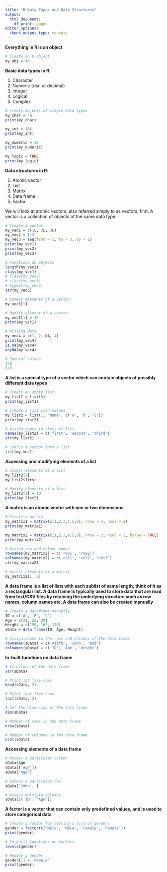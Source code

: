 ---
title: "R Data Types and Data Structures"
output:
  html_document:
    df_print: paged
editor_options:
  chunk_output_type: console
---

**Everything in R is an object**

```{r}
# Create an R object
my_obj = 48
```

**Basic data types in R**:

1.  Character
2.  Numeric (real or decimal)
3.  Integer
4.  Logical
5.  Complex

```{r}
# Create objects of simple data types
my_char = 'a'
print(my_char)

my_int = 10L
print(my_int)

my_numeric = 10
print(my_numeric)

my_logic = TRUE
print(my_logic)
```

**Data structures in R**:

1.  Atomic vector
2.  List
3.  Matrix
4.  Data frame
5.  Factor

We will look at atomic vectors, also referred simply to as vectors, first. A vector is a collection of objects of the same data type.

```{r}
# Create a vector
my_vec1 = c(1L, 2L, 3L)
my_vec2 = 1:3
my_vec3 = seq(from = 1, to = 3, by = 1)
print(my_vec1)
print(my_vec2)
print(my_vec3)

# Functions on objects
length(my_vec1)
class(my_vec1)
# class(my_vec2)
# class(my_vec3)
# typeof(my_vec3)
str(my_vec3)

# Access elements of a vector
my_vec1[1]

# Modify element of a vector
my_vec1[1] = 10
print(my_vec1)

# Missing data
my_vec4 = c(1, 2, NA, 4)
print(my_vec4)
is.na(my_vec4)
anyNA(my_vec4)

# Special values
1/0
0/0
```

**A list is a special type of a vector which can contain objects of possibly different data types**

```{r}
# Create an empty list
my_list1 = list(5)
print(my_list1)

# Create a list with values
my_list2 = list(1, 'Name', c('a', 'b', 'c'))
print(my_list2)

# Assign names to slots of list
names(my_list2) = c('first', 'second', 'third')
str(my_list2)

# Coerce a vector into a list
list(my_vec1)
```

**Accessing and modifying elements of a list**

```{r}
# Access elements of a list
my_list2[1]
my_list2$first

# Modify elements of a list
my_list2[1] = 10
print(my_list2)
```

**A matrix is an atomic vector with one or two dimensions**

```{r}
# Create a matrix
my_matrix1 = matrix(c(1,2,3,4,5,6), nrow = 3, ncol = 2)
print(my_matrix1)

my_matrix2 = matrix(c(1,2,3,4,5,6), nrow = 2, ncol = 3, byrow = TRUE)
print(my_matrix2)

# Assign row and column names
rownames(my_matrix2) = c('row1', 'row2')
colnames(my_matrix2) = c('col1', 'col2', 'col3')
str(my_matrix2)

# Access elements of a matrix
my_matrix2[1, 2]
```

**A data frame is a list of lists with each sublist of same length; think of it as a rectangular list. A data frame is typically used to store data that are read from text/CSV files by retaining the underlying structure such as row names, column names etc. A data frame can also be created manually**

```{r}
# Create a dataframe manually
ID = c('A', 'B', 'C')
Age = c(21, 22, 20)
Height = c(150, 160, 170)
sData = data.frame(ID, Age, Height)

# Assign names to the rows and columns of the data frame
rownames(sData) = c('Ajith', 'John', 'Bob')
colnames(sData) = c('ID', 'Age', 'Height')
```

**In-built functions on data frame**

```{r}
# Structure of the data frame
str(sData) 

# Print 1st five rows
head(sData, 2)

# Print last five rows
tail(sData, 2)

# Get the dimension of the data frame
dim(sData)

# Number of rows in the data frame
nrow(sData)

# Number of columns in the data frame
ncol(sData)
```

**Accessing elements of a data frame**

```{r}
# Access a particular column
sData$Age
sData[['Age']]
sData['Age']

# Access a particular row
sData['John', ]

# Access multiple columns
sData[c('ID', 'Age')]
```

**A factor is a vector that can contain only predefined values, and is used to store categorical data**

```{r}
# Create a factor for storing a list of genders
gender = factor(c('Male', 'Male', 'Female', 'Female'))
print(gender)

# In-built functions on factors
levels(gender)

# Modify a gender
gender[1] = 'Female'
print(gender)
```